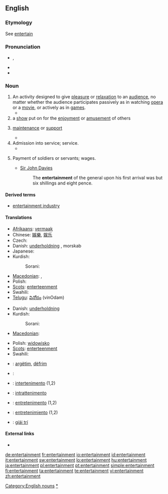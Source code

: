 ==English==
{{wikipedia}}

===Etymology===
See [[entertain]]

===Pronunciation===
* {{IPA|/ɛn.tɝˈteɪn.mənt/}}, {{SAMPA|/en.t@"tEIn.m@nt/}}
* {{audio|en-us-entertainment.ogg|Audio (US)}}
* {{audio|en-us-entertainment1.ogg|Audio (US)}}

===Noun===
{{en-noun}}

# An activity designed to give [[pleasure]] or [[relaxation]] to an [[audience]], no matter whether the audience participates passively as in watching [[opera]] or a [[movie]], or actively as in [[game]]s.
#* {{quote-book|passage=The delinquents are generally the adventurous type, who have little use for reading and other non-active '''entertainment'''.|title=[[S:Roth v. United States/Dissent Douglas|Roth v. United States]]|author=William O. Douglas|year=1957}}
# a [[show]] put on for the [[enjoyment]] or [[amusement]] of others
# {{obsolete}} [[maintenance]] or [[support]]
#* {{quote-book|passage="This," said the matronly presence, ushering me into a low room on the right, "is where the Travellers sit by the fire, and cook what bits of suppers they buy with their fourpences."<p>"O! Then they have no '''Entertainment'''?" said I. For the inscription over the outer door was still running in my head, and I was mentally repeating, in a kind of tune, "Lodging, '''entertainment''', and fourpence each."|title=[[S:The Seven Poor Travellers|The Seven Poor Travellers]]|author=Charles Dickens|year=1854?<!--The year is estimated based on its appearance on Google books search.-->}}
# Admission into service; service.
#* {{quote-book|passage=He must think us some band of strangers i' the adversary's '''entertainment'''.|author=William Shakespeare|title=[[S:All's Well That Ends Well|All's Well That Ends Well]]|year=1601-1608}}
# {{obsolete}} Payment of soldiers or servants; wages.
#* [[w:Sir John Davies|Sir John Davies]]
#*: The '''entertainment''' of the general upon his first arrival was but six shillings and eight pence.

====Derived terms====
* [[entertainment industry]]

====Translations====
{{trans-top|activity designed to give pleasure or relaxation}}
* [[Afrikaans]]: [[vermaak]]
* Chinese: [[娛樂]], [[娱乐]]
* Czech: {{t-|cs|zábava|f}}
* Danish: [[underholdning]] {{c}}, morskab {{c}}
* Japanese: {{t-|ja|娯楽|sc=Jpan}}
* Kurdish:
*: Sorani: {{t|ku|رابواردن|tr=rrabwardin|sc=ku-Arab}}
{{trans-mid}}
* [[Macedonian]]: {{t-|mk|забава|f|tr=zábava|sc=Cyrl|xs=Macedonian}},  {{t|mk|разонода|f|tr=razónoda|sc=Cyrl|xs=Macedonian}}
* Polish: {{t+|pl|rozrywka|f}}
* [[Scots]]: [[enterteenment]]
* Swahili: {{t|sw|burudani|xs=Swahili}}
* [[Telugu]]: [[వినోదం]] (vinOdam)
{{trans-bottom}}

{{trans-top|show for enjoyment}}
* Danish: [[underholdning]] {{c}}
* Kurdish:
*: Sorani: {{t|ku|ئاهه‌نگ|tr=áheng|sc=ku-Arab}}
* [[Macedonian]]: {{t|mk|претстава|f|tr=prétstava|sc=Cyrl|xs=Macedonian}}
{{trans-mid}}
* Polish: [[widowisko]] {{n}}
* [[Scots]]: [[enterteenment]]
* Swahili: {{t|sw|burudani|xs=Swahili}}
{{trans-bottom}}

{{checktrans-top}}
* {{ttbc|Albanian}}: [[argëtim]], [[dëfrim]]
* {{ttbc|Arabic}}: {{Arab|[[لهو]]}}
* {{ttbc|Interlingua}}: [[intertenimento]] (1,2)
* {{ttbc|Italian}}: [[intrattenimento]] {{m}}

* {{ttbc|Portuguese}}: [[entretenimento]] {{m}} (1,2)
* {{ttbc|Spanish}}: [[entretenimiento]] {{m}} (1,2)
* {{ttbc|Vietnamese}}: [[giải trí]]
{{trans-bottom}}

====External links====
* {{R:Webster 1913}}

[[Category:English nouns]]
[[Category:Entertainment|*]]

[[de:entertainment]]
[[fr:entertainment]]
[[io:entertainment]]
[[id:entertainment]]
[[it:entertainment]]
[[sw:entertainment]]
[[lo:entertainment]]
[[hu:entertainment]]
[[ja:entertainment]]
[[pl:entertainment]]
[[pt:entertainment]]
[[simple:entertainment]]
[[fi:entertainment]]
[[ta:entertainment]]
[[te:entertainment]]
[[vi:entertainment]]
[[zh:entertainment]]